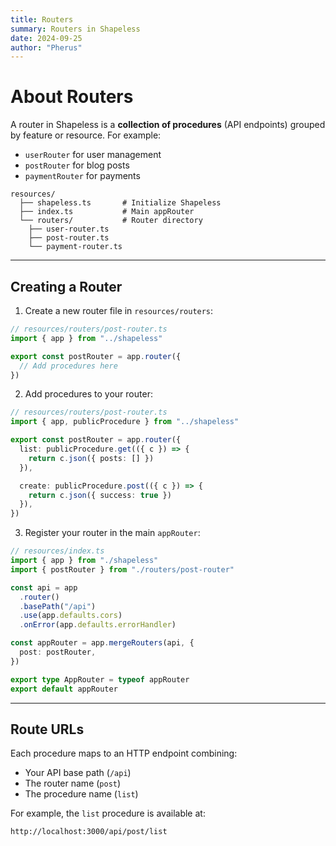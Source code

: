 ```yaml
---
title: Routers
summary: Routers in Shapeless
date: 2024-09-25
author: "Pherus"
---
```


# About Routers

A router in Shapeless is a **collection of procedures** (API endpoints) grouped by feature or resource. For example:

- `userRouter` for user management
- `postRouter` for blog posts
- `paymentRouter` for payments

```plaintext
resources/
  ├── shapeless.ts       # Initialize Shapeless
  ├── index.ts           # Main appRouter
  └── routers/           # Router directory
    ├── user-router.ts
    ├── post-router.ts
    └── payment-router.ts
```

---

## Creating a Router

1. Create a new router file in `resources/routers`:

```ts
// resources/routers/post-router.ts
import { app } from "../shapeless"

export const postRouter = app.router({
  // Add procedures here
})
```

2. Add procedures to your router:

```ts
// resources/routers/post-router.ts
import { app, publicProcedure } from "../shapeless"

export const postRouter = app.router({
  list: publicProcedure.get(({ c }) => {
    return c.json({ posts: [] })
  }),

  create: publicProcedure.post(({ c }) => {
    return c.json({ success: true })
  }),
})
```

3. Register your router in the main `appRouter`:

```ts
// resources/index.ts
import { app } from "./shapeless"
import { postRouter } from "./routers/post-router"

const api = app
  .router()
  .basePath("/api")
  .use(app.defaults.cors)
  .onError(app.defaults.errorHandler)

const appRouter = app.mergeRouters(api, {
  post: postRouter,
})

export type AppRouter = typeof appRouter
export default appRouter
```

---

## Route URLs

Each procedure maps to an HTTP endpoint combining:

- Your API base path (`/api`)
- The router name (`post`)
- The procedure name (`list`)

For example, the `list` procedure is available at:

```
http://localhost:3000/api/post/list
```
